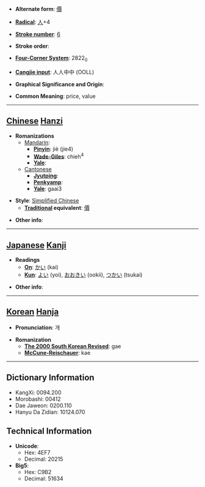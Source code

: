 * '''Alternate form''': [[價]]

* '''[[Wiktionary:Chinese radical index| Radical]]''': [[Wiktionary:Chinese radical index 人|人]]+4

* '''[[Wiktionary:Chinese total strokes index|Stroke number]]''': [[Wiktionary:Chinese total strokes index 6|6]]

* '''Stroke order''': 

* '''[[Wiktionary:Chinese four corner index|Four-Corner System]]''': 2822<sub>0</sub>

* '''[[Wiktionary:Chinese Cangjie index|Cangjie input]]''': 人人中中 (OOLL)

* '''Graphical Significance and Origin''': 

* '''Common Meaning''': price, value

----

== [[Chinese]] [[Hanzi]] ==

* '''Romanizations'''
** [[Mandarin]]:
*** '''[[Pinyin]]''': jiè (jie4)
*** '''[[Wade-Giles]]''': chieh<sup>4</sup>
*** '''[[Yale]]''': 
**[[Cantonese]]
***'''[[Jyutping]]''':
***'''[[Penkyamp]]''': 
***'''[[Yale]]''': gaai3

* '''Style''': [[Simplified Chinese]] 
** '''[[Traditional Chinese|Traditional]] equivalent''': [[價]]

* '''Other info''': 

----

== [[Japanese]] [[Kanji]] ==

* '''Readings'''
** '''[[On]]''': [[かい]] (kai)
** '''[[Kun]]''': [[よい]] (yoi), [[おおきい]] (ookii), [[つかい]] (tsukai)

* '''Other info''':  

----

== [[Korean]] [[Hanja]] ==

* '''Pronunciation''': 개

* '''Romanization'''
** '''[[The 2000 South Korean Revised Romanization|The 2000 South Korean Revised]]''': gae
** '''[[McCune-Reischauer]]''': kae

----

== Dictionary Information ==

* KangXi: 0094.200
* Morobashi: 00412
* Dae Jaweon: 0200.110
* Hanyu Da Zidian: 10124.070

== Technical Information ==

* '''Unicode''':
** Hex: 4EF7
** Decimal: 20215
* '''Big5''':
** Hex: C9B2
** Decimal: 51634